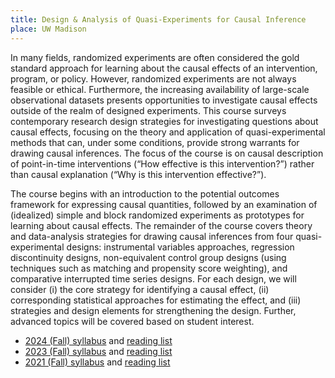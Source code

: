 ```yaml
---
title: Design & Analysis of Quasi-Experiments for Causal Inference
place: UW Madison
---
```


In many fields, randomized experiments are often considered the gold standard approach for learning about the causal effects of an intervention, program, or policy. However, randomized experiments are not always feasible or ethical. Furthermore, the increasing availability of large-scale observational datasets presents opportunities to investigate causal effects outside of the realm of designed experiments. This course surveys contemporary research design strategies for investigating questions about causal effects, focusing on the theory and application of quasi-experimental methods that can, under some conditions, provide strong warrants for drawing causal inferences. The focus of the course is on causal description of point-in-time interventions (“How effective is this intervention?”) rather than causal explanation (“Why is this intervention effective?”).

The course begins with an introduction to the potential outcomes framework for expressing causal quantities, followed by an examination of (idealized) simple and block randomized experiments as prototypes for learning about causal effects. The remainder of the course covers theory and data-analysis strategies for drawing causal inferences from four quasi-experimental designs: instrumental variables approaches, regression discontinuity designs, non-equivalent control group designs (using techniques such as matching and propensity score weighting), and comparative interrupted time series designs. For each design, we will consider (i) the core strategy for identifying a causal effect, (ii) corresponding statistical approaches for estimating the effect, and (iii) strategies and design elements for strengthening the design. Further, advanced topics will be covered based on student interest.

- [2024 (Fall) syllabus](/teaching/Quasi-Experimental/EDPSYCH-963-001-Quasi-Experiments-2024-Fall-syllabus.pdf) and [reading list](/teaching/Quasi-Experimental/EDPSYCH-963-001-Quasi-Experiments-2024-Fall-reading-list.pdf)
- [2023 (Fall) syllabus](/teaching/Quasi-Experimental/EDPSYCH-963-001-Quasi-Experiments-2023-Fall-syllabus.pdf) and [reading list](/teaching/Quasi-Experimental/EDPSYCH-963-001-Quasi-Experiments-2023-Fall-reading-list.pdf)
- [2021 (Fall) syllabus](/teaching/Quasi-Experimental/EDPSYCH-963-001-Quasi-Experiments-2021-Fall-syllabus.pdf) and [reading list](/teaching/Quasi-Experimental/EDPSYCH-963-001-Quasi-Experiments-2021-Fall-reading-list.pdf)

